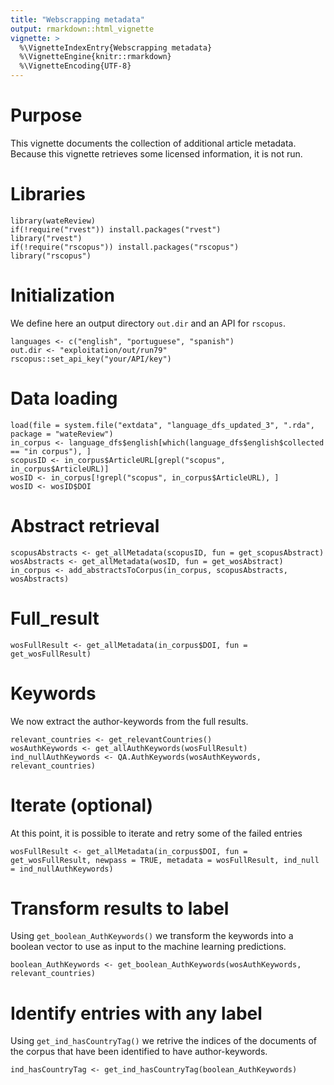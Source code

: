 ```yaml
---
title: "Webscrapping metadata"
output: rmarkdown::html_vignette
vignette: >
  %\VignetteIndexEntry{Webscrapping metadata}
  %\VignetteEngine{knitr::rmarkdown}
  %\VignetteEncoding{UTF-8}
---
```


# Purpose

This vignette documents the collection of additional article metadata.
Because this vignette retrieves some licensed information, it is not run.

# Libraries

```
library(wateReview)
if(!require("rvest")) install.packages("rvest")
library("rvest")
if(!require("rscopus")) install.packages("rscopus")
library("rscopus")
```

# Initialization

We define here an output directory `out.dir` and an API for `rscopus`.

```
languages <- c("english", "portuguese", "spanish")
out.dir <- "exploitation/out/run79"
rscopus::set_api_key("your/API/key")
```

# Data loading

```
load(file = system.file("extdata", "language_dfs_updated_3", ".rda", package = "wateReview")
in_corpus <- language_dfs$english[which(language_dfs$english$collected == "in corpus"), ]
scopusID <- in_corpus$ArticleURL[grepl("scopus", in_corpus$ArticleURL)]
wosID <- in_corpus[!grepl("scopus", in_corpus$ArticleURL), ]
wosID <- wosID$DOI
```

# Abstract retrieval

```
scopusAbstracts <- get_allMetadata(scopusID, fun = get_scopusAbstract)
wosAbstracts <- get_allMetadata(wosID, fun = get_wosAbstract)
in_corpus <- add_abstractsToCorpus(in_corpus, scopusAbstracts, wosAbstracts)
```

# Full_result

```
wosFullResult <- get_allMetadata(in_corpus$DOI, fun = get_wosFullResult)
```

# Keywords

We now extract the author-keywords from the full results.

```
relevant_countries <- get_relevantCountries()
wosAuthKeywords <- get_allAuthKeywords(wosFullResult)
ind_nullAuthKeywords <- QA.AuthKeywords(wosAuthKeywords, relevant_countries)
```

# Iterate (optional)

At this point, it is possible to iterate and retry some of the failed entries
```
wosFullResult <- get_allMetadata(in_corpus$DOI, fun = get_wosFullResult, newpass = TRUE, metadata = wosFullResult, ind_null = ind_nullAuthKeywords)
```

# Transform results to label

Using `get_boolean_AuthKeywords()` we transform the keywords into a boolean vector to use as input to the machine learning predictions.

```
boolean_AuthKeywords <- get_boolean_AuthKeywords(wosAuthKeywords, relevant_countries)
```

# Identify entries with any label

Using `get_ind_hasCountryTag()` we retrive the indices of the documents of the corpus that have been identified to have author-keywords.

```
ind_hasCountryTag <- get_ind_hasCountryTag(boolean_AuthKeywords)
```